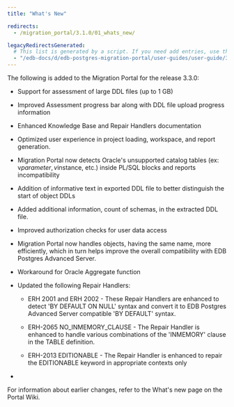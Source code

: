 ```yaml
---
title: "What's New"

redirects:
  - /migration_portal/3.1.0/01_whats_new/

legacyRedirectsGenerated:
  # This list is generated by a script. If you need add entries, use the `legacyRedirects` key.
  - "/edb-docs/d/edb-postgres-migration-portal/user-guides/user-guide/3.2.0/whats_new.html"
---
```


<div id="whats_new" class="registered_link"></div>

The following is added to the Migration Portal for the release 3.3.0:

- Support for assessment of large DDL files (up to 1 GB)

- Improved Assessment progress bar along with DDL file upload progress information

- Enhanced Knowledge Base and Repair Handlers documentation

- Optimized user experience in project loading, workspace, and report generation. 

- Migration Portal now detects Oracle's unsupported catalog tables (ex: v$parameter, v$instance, etc.) inside PL/SQL blocks and reports incompatibility

- Addition of  informative text in exported DDL file to better distinguish the start of object DDLs

- Added additional information, count of schemas, in the extracted DDL file.

- Improved authorization checks for user data access

- Migration Portal now handles objects, having the same name, more efficiently, which in turn helps improve the overall compatibility with EDB Postgres Advanced Server.

- Workaround for Oracle Aggregate function

- Updated the following Repair Handlers:

    - ERH 2001 and ERH 2002 - These Repair Handlers are enhanced to detect 'BY DEFAULT ON NULL' syntax and convert it to EDB Postgres Advanced Server compatible 'BY DEFAULT' syntax. 

    - ERH-2065 NO_INMEMORY_CLAUSE - The Repair Handler is enhanced to handle various combinations of the 'INMEMORY' clause in the TABLE definition.

    - ERH-2013 EDITIONABLE - The Repair Handler is enhanced to repair the EDITIONABLE keyword in appropriate contexts only



- 
For information about earlier changes, refer to the What's new page on the Portal Wiki.